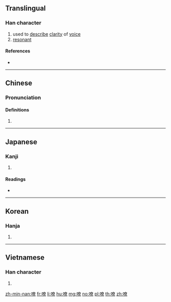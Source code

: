 {{character info/new}}
==Translingual==

===Han character===
{{Han char|rn=30|rad=口|as=12|sn=15|four=64096|canj=RKCF|ids=⿰口⿱𡗜⿱日小}}

# used to [[describe]] [[clarity]] of [[voice]]
# [[resonant]]

====References====
* {{Han ref|kx=0207.240|dkj=04270|dj=0430.190|hdz=10682.130|uh=5639|ud=22073|bh=BC49|bd=48201}}

----

==Chinese==
{{zh-forms}}

===Pronunciation===
{{zh-pron
|m=liáo
|c=liu4
|mn=liâu
|mc=y
|oc=y
|cat=
}}

====Definitions====
{{zh-hanzi}}

# {{rfdef|zh}}

----

==Japanese==

===Kanji===
{{ja-kanji|grade=|rs=口12}}

# {{defn|lang=ja|sort=口12}}

====Readings====
* {{ja-readings|on=[[れう]] (reu), [[りょう]] (ryō)|kun=}}

----

==Korean==

===Hanja===
{{ko-hanja|hangeul=료|rv=ryo|mr=ryo}}

# {{defn|lang=ko|sort=口12}}

----

==Vietnamese==

===Han character===
{{vi-hantu|[[rêu]]|rs=口12}}

# {{defn|lang=vi|sort=口12}}

[[zh-min-nan:嘹]]
[[fr:嘹]]
[[li:嘹]]
[[hu:嘹]]
[[mg:嘹]]
[[no:嘹]]
[[pl:嘹]]
[[th:嘹]]
[[zh:嘹]]